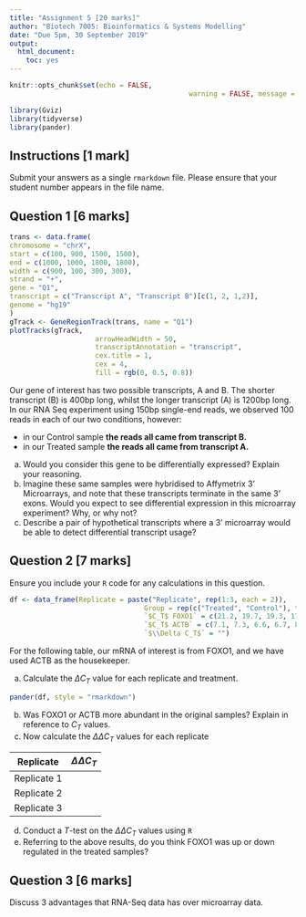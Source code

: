 ```yaml
---
title: "Assignment 5 [20 marks]"
author: "Biotech 7005: Bioinformatics & Systems Modelling"
date: "Due 5pm, 30 September 2019"
output: 
  html_document: 
    toc: yes
---
```


```r
knitr::opts_chunk$set(echo = FALSE,
											warning = FALSE, message = FALSE)
```


```r
library(Gviz)
library(tidyverse)
library(pander)
```


## Instructions [1 mark]

Submit your answers as a single `rmarkdown` file. Please ensure that your student number appears in the file name.


## Question 1 [6 marks]

```r
trans <- data.frame(
chromosome = "chrX",
start = c(100, 900, 1500, 1500),
end = c(1000, 1000, 1800, 1800),
width = c(900, 100, 300, 300),
strand = "+",
gene = "Q1",
transcript = c("Transcript A", "Transcript B")[c(1, 2, 1,2)],
genome = "hg19"
)
gTrack <- GeneRegionTrack(trans, name = "Q1")
plotTracks(gTrack, 
					 arrowHeadWidth = 50,
					 transcriptAnnotation = "transcript", 
					 cex.title = 1, 
					 cex = 4,
					 fill = rgb(0, 0.5, 0.8))
```


Our gene of interest has two possible transcripts, A and B.
The shorter transcript (B) is 400bp long, whilst the longer transcript (A) is 1200bp long.
In our RNA Seq experiment using 150bp single-end reads, we observed 100 reads in each of our two conditions, however:

- in our Control sample **the reads all came from transcript B.**
- in our Treated sample **the reads all came from transcript A.**

a. Would you consider this gene to be differentially expressed? Explain your reasoning.
b. Imagine these same samples were hybridised to Affymetrix 3' Microarrays, and note that these transcripts terminate in the same 3' exons. Would you expect to see differential expression in this microarray experiment? Why, or why not?
c. Describe a pair of hypothetical transcripts where a 3' microarray would be able to detect differential transcript usage?

## Question 2 [7 marks]

Ensure you include your `R` code for any calculations in this question.

```r
df <- data_frame(Replicate = paste("Replicate", rep(1:3, each = 2)),
								 Group = rep(c("Treated", "Control"), times = 3),
								 `$C_T$ FOXO1` = c(21.2, 19.7, 19.3, 17.3, 22.5, 19.9),
								 `$C_T$ ACTB` = c(7.1, 7.3, 6.6, 6.7, 8.7, 8.7),
								 `$\\Delta C_T$` = "")
```


For the following table, our mRNA of interest is from FOXO1, and we have used ACTB as the housekeeper.

a. Calculate the $\Delta C_T$ value for each replicate and treatment. 


```r
pander(df, style = "rmarkdown")
```


b. Was FOXO1 or ACTB more abundant in the original samples? Explain in reference to $C_T$ values.
c. Now calculate the $\Delta \Delta C_T$ values for each replicate 

| Replicate | $\Delta \Delta C_T$ |
| --------- | ------------------- |
| Replicate 1 |                   |
| Replicate 2 |                   |
| Replicate 3 |                   |

d. Conduct a $T$-test on the $\Delta \Delta C_T$ values using `R`
e. Referring to the above results, do you think FOXO1 was up or down regulated in the treated samples? 

## Question 3 [6 marks]

Discuss 3 advantages that RNA-Seq data has over microarray data.
